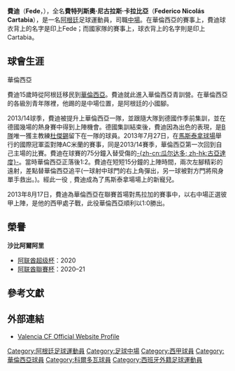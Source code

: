 {{noteTA
|G1=足球
|G2=uefa
|G3=南美球會
|G4=西甲
}}
{{Infobox Football biography
| name = 費迪·卡拉比亞<br />Fede Cartabia
| image = Audi quattro-Cup (11-07-2015) 10.JPG
| image_size = 150
| fullname = Federico Nicolás Cartabia
| birth_date = {{birth date and age|1993|1|20|df=y}}
| birth_place = 阿根廷[[罗萨里奥|罗萨里奥]]
| height = {{height|m=1.70}}
| position = [[中場|中場]]
| currentclub =
| clubnumber = 
| youthyears1 = | youthclubs1 = [[罗萨里奥中央|罗萨里奥中央]]
| youthyears2 = 2006–2012 | youthclubs2 = [[巴伦西亚足球俱乐部|巴伦西亚]]
| years1 = 2012–2013 | clubs1 = [[華倫西亞馬斯泰拿隊|華倫西亞B隊]] | caps1 = 30 | goals1 = 7
| years2 = 2013–2017 | clubs2 = [[巴伦西亚足球俱乐部|巴伦西亚]] | caps2 = 29 | goals2 = 0
| years3 = 2014–2015 | clubs3 = → [[科尔多瓦足球俱乐部|科尔多瓦]] | caps3 = 30 | goals3 = 4
| years4 = 2015–2016 | clubs4 = → [[拉科鲁尼亚体育俱乐部|拉科鲁尼亚]] | caps4 = 26 | goals4 = 3
| years5 = 2017–2021 | clubs5 = [[拉科鲁尼亚体育俱乐部|拉科鲁尼亚]] | caps5 = 50 | goals5 = 4
| years6 = 2017 | clubs6 = → [[布拉加體育會|布拉加]] (外借) | caps6 = 11 | goals6 = 3
| years7 = 2019–2021 | clubs7 = → [[沙比阿爾阿里杜拜足球會|沙比阿爾阿里]] (外借) | caps7 = 28 | goals7 = 6
| nationalyears1 = 2013 | nationalteam1 = 阿根廷U20 | nationalcaps1 = 3 | nationalgoals1 = 0
| pcupdate = 2018年9月30日
| ntupdate = 2013年8月17日
}}

'''費迪'''（'''Fede'''，{{bd|1993年|1月20日|catidx=Canales, Sergio}}），全名'''費特列斯奧·尼古拉斯·卡拉比亞'''（'''Federico Nicolás Cartabia'''），是一名[[阿根廷|阿根廷]]足球運動員，司職[[中場|中場]]。在華倫西亞的賽事上，費迪球衣背上的名字是印上Fede；而國家隊的賽事上，球衣背上的名字則是印上Cartabia。

== 球會生涯 ==
;華倫西亞
費迪15歲時從阿根廷移民到[[華倫西亞|華倫西亞]]。費迪就此進入華倫西亞青訓營。在華倫西亞的各級別青年隊裡，他踢的是中場位置，是阿根廷的小國腳。

2013/14球季，費迪被提升上華倫西亞一隊，並跟隨大隊到德國作季前集訓，並在德國幾場的熱身賽中得到上陣機會。德國集訓結束後，費迪因為出色的表現，是[[華倫西亞馬斯泰拿隊|B隊]]唯一獲主教練[[杜傑錫|杜傑錫]]留下在一隊的球員。2013年7月27日，在[[馬斯泰拿球場|馬斯泰拿球場]]舉行的國際冠軍盃對陣AC米蘭的賽事，同是2013/14賽季，華倫西亞第一次回到自己主場的比賽。費迪在球賽的75分鐘入替受傷的[[安德雷斯·瓜尔达多|-{zh-cn:瓜尔达多; zh-hk:古亞達度}-]]。當時華倫西亞正落後1:2。費迪在短短15分鐘的上陣時間，兩次左腳精彩的遠射，差點替華倫西亞追平(一球射中球門的右上角彈出，另一球被對方門將飛身單手救出。)。經此一役﹐費迪成為了馬斯泰拿場場上的新寵兒。

2013年8月17日，費迪為華倫西亞在聯賽首場對馬拉加的賽事中，以右中場正選彼甲上陣，是他的西甲處子戰，此役華倫西亞順利以1:0勝出。


==榮譽==
'''沙比阿爾阿里'''
*[[阿联酋超级杯|阿联酋超级杯]]：2020
*[[阿联酋聯賽杯|阿联酋聯賽杯]]：2020–21

== 參考文獻 ==
{{reflist}}

== 外部連結 ==
* [https://web.archive.org/web/20160304194156/http://www.valenciacf.com/contenidos/ElEquipo/Jugadores/Valencia/Federico_Nicolas_Cartabia.html?__locale=en Valencia CF Official Website Profile] {{es icon}}

<!--{{拉科魯尼亞陣容}}-->

{{DEFAULTSORT:Canales, Sergio}}
[[Category:阿根廷足球運動員|Category:阿根廷足球運動員]]
[[Category:足球中場|Category:足球中場]]
[[Category:西甲球員|Category:西甲球員]]
[[Category:華倫西亞球員|Category:華倫西亞球員]]
[[Category:科爾多瓦球員|Category:科爾多瓦球員]]
[[Category:西班牙外籍足球運動員|Category:西班牙外籍足球運動員]]